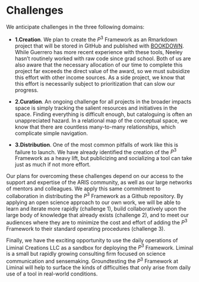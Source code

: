 # Challenges {#challenges}

We anticipate challenges in the three following domains:

* **1.Creation**. We plan to create the $P^3$ Framework as an Rmarkdown project that will be stored in GitHub and published with [BOOKDOWN](https://bookdown.org/). While Guerrero has more recent experience with these tools, Neeley hasn’t routinely worked with raw code since grad school. Both of us are also aware that the necessary allocation of our time to complete this project far exceeds the direct value of the award, so we must subsidize this effort with other income sources. As a side project, we know that this effort is necessarily subject to prioritization that can slow our progress.

* **2.Curation**. An ongoing challenge for all projects in the broader impacts space is simply tracking the salient resources and initiatives in the space. Finding everything is difficult enough, but cataloguing is often an unappreciated hazard. In a relational map of the conceptual space, we know that there are countless many-to-many relationships, which complicate simple navigation.

* **3.Distribution**. One of the most common pitfalls of work like this is failure to launch. We have already identified the creation of the $P^3$ Framework as a heavy lift, but publicizing and socializing a tool can take just as much if not more effort. 

Our plans for overcoming these challenges depend on our access to the support and expertise of the ARIS community, as well as our large networks of mentors and colleagues. We apply this same commitment to collaboration in distributing the $P^3$ Framework as a Github repository. By applying an open science approach to our own work, we will be able to learn and iterate more rapidly (challenge 1), build collaboratively upon the large body of knowledge that already exists (challenge 2), and to meet our audiences where they are to minimize the cost and effort of adding the $P^3$ Framework to their standard operating procedures (challenge 3). 

Finally, we have the exciting opportunity to use the daily operations of Liminal Creations LLC as a sandbox for deploying the $P^3$ Framework. Liminal is a small but rapidly growing consulting firm focused on science communication and sensemaking. Groundtesting the $P^3$ Framework at Liminal will help to surface the kinds of difficulties that only arise from daily use of a tool in real-world conditions.